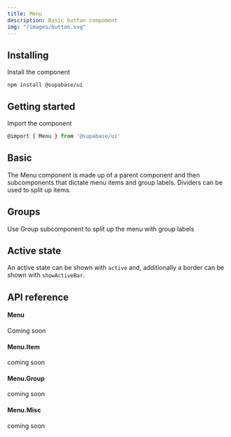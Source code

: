 ```yaml
---
title: Menu
description: Basic button compoment
img: "/images/button.svg"
---
```


## Installing

Install the component

```cli
npm install @supabase/ui
```

## Getting started

Import the component

```js
@import { Menu } from '@supabase/ui'
```

## Basic

The Menu component is made up of a parent component and then subcomponents that dictate menu items and group labels.
Dividers can be used to split up items.

<CodeSample sample="MenuBasic" v="0" />

## Groups

Use Group subcomponent to split up the menu with group labels

<CodeSample sample="MenuWithGroups" v="0" />

## Active state

An active state can be shown with `active` and, additionally a border can be shown with `showActiveBar`.

<CodeSample sample="MenuActiveState" v="0" />

## API reference

#### Menu

Coming soon

#### Menu.Item

coming soon

#### Menu.Group

coming soon

#### Menu.Misc

coming soon
